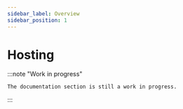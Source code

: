 ```yaml
---
sidebar_label: Overview
sidebar_position: 1
---
```


# Hosting

:::note "Work in progress"

    The documentation section is still a work in progress.

:::
